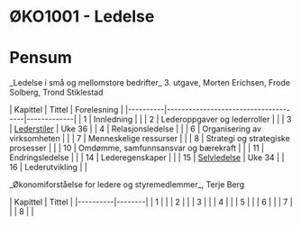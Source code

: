 = ØKO1001 - Ledelse =

= Pensum =

_Ledelse i små og mellomstore bedrifter_ 3. utgave, Morten Erichsen, Frode Solberg, Trond Stiklestad

| Kapittel | Tittel                               | Forelesning |
|----------|--------------------------------------|-------------|
| 1        | Innledning                           |             |
| 2        | Lederoppgaver og lederroller         |             |
| 3        | [[Lederstiler]]                      | Uke 36      |
| 4        | Relasjonsledelse                     |             |
| 6        | Organisering av virksomheten         |             |
| 7        | Menneskelige ressurser               |             |
| 8        | Strategi og strategiske prosesser    |             |
| 10       | Omdømme, samfunnsansvar og bærekraft |             |
| 11       | Endringsledelse                      |             |
| 14       | Lederegenskaper                      |             |
| 15       | [[Selvledelse]]                      | Uke 34      |
| 16       | Lederutvikling                       |             |

_Økonomiforståelse for ledere og styremedlemmer_, Terje Berg

| Kapittel | Tittel |
|----------|--------|
| 1        |        |
| 2        |        |
| 3        |        |
| 4        |        |
| 5        |        |
| 6        |        |
| 7        |        |
| 8        |        |
